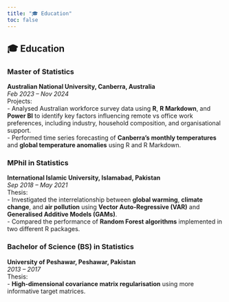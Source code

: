 ```yaml
---
title: "🎓 Education"
toc: false
---
```


## 🎓 Education

### Master of Statistics  
**Australian National University, Canberra, Australia**  
*Feb 2023 – Nov 2024*  
Projects:  
- Analysed Australian workforce survey data using **R**, **R Markdown**, and **Power BI** to identify key factors influencing remote vs office work preferences, including industry, household composition, and organisational support.  
- Performed time series forecasting of **Canberra’s monthly temperatures** and **global temperature anomalies** using R and R Markdown.

### MPhil in Statistics  
**International Islamic University, Islamabad, Pakistan**  
*Sep 2018 – May 2021*  
Thesis:  
- Investigated the interrelationship between **global warming**, **climate change**, and **air pollution** using **Vector Auto-Regressive (VAR)** and **Generalised Additive Models (GAMs)**.  
- Compared the performance of **Random Forest algorithms** implemented in two different R packages.

### Bachelor of Science (BS) in Statistics  
**University of Peshawar, Peshawar, Pakistan**  
*2013 – 2017*  
Thesis:  
- **High-dimensional covariance matrix regularisation** using more informative target matrices.

